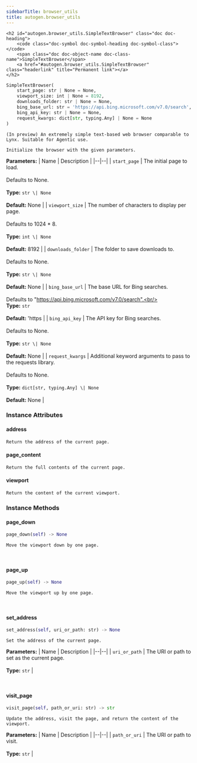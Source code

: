 ```yaml
---
sidebarTitle: browser_utils
title: autogen.browser_utils
---
```


    <h2 id="autogen.browser_utils.SimpleTextBrowser" class="doc doc-heading">
        <code class="doc-symbol doc-symbol-heading doc-symbol-class"></code>
        <span class="doc doc-object-name doc-class-name">SimpleTextBrowser</span>
        <a href="#autogen.browser_utils.SimpleTextBrowser" class="headerlink" title="Permanent link"></a>
    </h2>

```python
SimpleTextBrowser(
    start_page: str | None = None,
    viewport_size: int | None = 8192,
    downloads_folder: str | None = None,
    bing_base_url: str = 'https://api.bing.microsoft.com/v7.0/search',
    bing_api_key: str | None = None,
    request_kwargs: dict[str, typing.Any] | None = None
)
```

    (In preview) An extremely simple text-based web browser comparable to Lynx. Suitable for Agentic use.
    
    Initialize the browser with the given parameters.

<b>Parameters:</b>
| Name | Description |
|--|--|
| `start_page` | The initial page to load.<br/><br/>Defaults to None.<br/><br/>**Type:** `str \| None`<br/><br/>**Default:** None |
| `viewport_size` | The number of characters to display per page.<br/><br/>Defaults to 1024 * 8.<br/><br/>**Type:** `int \| None`<br/><br/>**Default:** 8192 |
| `downloads_folder` | The folder to save downloads to.<br/><br/>Defaults to None.<br/><br/>**Type:** `str \| None`<br/><br/>**Default:** None |
| `bing_base_url` | The base URL for Bing searches.<br/><br/>Defaults to "https://api.bing.microsoft.com/v7.0/search".<br/><br/>**Type:** `str`<br/><br/>**Default:** 'https |
| `bing_api_key` | The API key for Bing searches.<br/><br/>Defaults to None.<br/><br/>**Type:** `str \| None`<br/><br/>**Default:** None |
| `request_kwargs` | Additional keyword arguments to pass to the requests library.<br/><br/>Defaults to None.<br/><br/>**Type:** `dict[str, typing.Any] \| None`<br/><br/>**Default:** None |

### Instance Attributes

<code class="doc-symbol doc-symbol-heading doc-symbol-attribute"></code>
#### address
<a href="#autogen.browser_utils.SimpleTextBrowser.address" class="headerlink" title="Permanent link"></a>

    Return the address of the current page.

<code class="doc-symbol doc-symbol-heading doc-symbol-attribute"></code>
#### page_content
<a href="#autogen.browser_utils.SimpleTextBrowser.page_content" class="headerlink" title="Permanent link"></a>

    Return the full contents of the current page.

<code class="doc-symbol doc-symbol-heading doc-symbol-attribute"></code>
#### viewport
<a href="#autogen.browser_utils.SimpleTextBrowser.viewport" class="headerlink" title="Permanent link"></a>

    Return the content of the current viewport.

### Instance Methods

<code class="doc-symbol doc-symbol-heading doc-symbol-method"></code>
#### page_down
<a href="#autogen.browser_utils.SimpleTextBrowser.page_down" class="headerlink" title="Permanent link"></a>

```python
page_down(self) -> None
```

    Move the viewport down by one page.

<br />

<code class="doc-symbol doc-symbol-heading doc-symbol-method"></code>
#### page_up
<a href="#autogen.browser_utils.SimpleTextBrowser.page_up" class="headerlink" title="Permanent link"></a>

```python
page_up(self) -> None
```

    Move the viewport up by one page.

<br />

<code class="doc-symbol doc-symbol-heading doc-symbol-method"></code>
#### set_address
<a href="#autogen.browser_utils.SimpleTextBrowser.set_address" class="headerlink" title="Permanent link"></a>

```python
set_address(self, uri_or_path: str) -> None
```

    Set the address of the current page.

<b>Parameters:</b>
| Name | Description |
|--|--|
| `uri_or_path` | The URI or path to set as the current page.<br/><br/>**Type:** `str` |

<br />

<code class="doc-symbol doc-symbol-heading doc-symbol-method"></code>
#### visit_page
<a href="#autogen.browser_utils.SimpleTextBrowser.visit_page" class="headerlink" title="Permanent link"></a>

```python
visit_page(self, path_or_uri: str) -> str
```

    Update the address, visit the page, and return the content of the viewport.

<b>Parameters:</b>
| Name | Description |
|--|--|
| `path_or_uri` | The URI or path to visit.<br/><br/>**Type:** `str` |

<br />